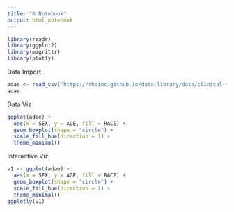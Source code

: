 ```yaml
---
title: "R Notebook"
output: html_notebook
---
```

```r
library(readr)
library(ggplot2)
library(magrittr)
library(plotly)
```

Data Import
```r
adae <- read_csv("https://rhoinc.github.io/data-library/data/clinical-trials/adam/adae.csv")
adae
```

Data Viz
```r
ggplot(adae) +
  aes(x = SEX, y = AGE, fill = RACE) +
  geom_boxplot(shape = "circle") +
  scale_fill_hue(direction = 1) +
  theme_minimal()
```

Interactive Viz
```r
v1 <- ggplot(adae) +
  aes(x = SEX, y = AGE, fill = RACE) +
  geom_boxplot(shape = "circle") +
  scale_fill_hue(direction = 1) +
  theme_minimal()
ggplotly(v1)


```

